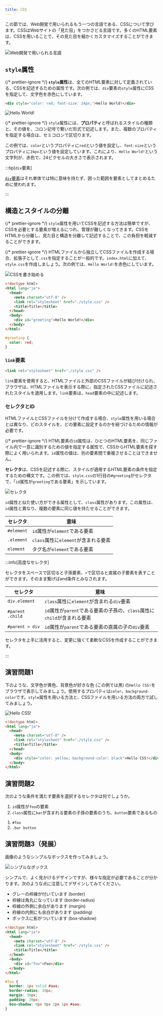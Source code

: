 ```yaml
---
title: CSS
---
```


この節では、Web開発で用いられるもう一つの言語である、CSSについて学びます。CSSはWebサイトの「見た目」をつかさどる言語です。多くの<Term>HTML要素</Term>は、<Term>CSS</Term>を用いることで、その見た目を細かくカスタマイズすることができます。

![Web開発で用いられる言語](../02-html/web-development-languages.drawio.svg)

## `style`属性

{/* prettier-ignore */}
<Term>**`style`属性**</Term>は、全ての<Term>HTML要素</Term>に対して定義されている、<Term>CSS</Term>を記述するための属性です。次の例では、`div`要素の`style`属性に<Term>CSS</Term>を指定して、文字色を赤色にしています。

```html title="index.html"
<div style="color: red; font-size: 24px;">Hello World!</div>
```

<ViewSource url={import.meta.url} path="_samples/first-css" />

![Hello World!](./red-hello-world.png)

{/* prettier-ignore */}
<Term>`style`属性</Term>には、<Term type="cssProperty">**プロパティ**</Term>と呼ばれるスタイルの種類と、その値を、コロン記号で繋いだ形式で記述します。また、複数のプロパティを指定する場合は、セミコロンで区切ります。

この例では、`color`という<Term type="cssProperty">プロパティ</Term>に`red`という値を設定し、`font-size`という<Term type="cssProperty">プロパティ</Term>に`24px`という値を設定しています。これにより、`Hello World!`という文字列が、赤色で、24ピクセルの大きさで表示されます。

:::tip[`div`要素]

[`div`要素](https://developer.mozilla.org/ja/docs/Web/HTML/Element/div)はそれ単体では特に意味を持たず、囲った範囲を要素としてまとめるために使われます。

:::

## 構造とスタイルの分離

{/* prettier-ignore */}
<Term>`style`属性</Term>を用いて<Term>CSS</Term>を記述する方法は簡単ですが、<Term>CSS</Term>を必要とする要素が増えるにつれ、管理が難しくなってきます。<Term>CSS</Term>を<Term>HTML</Term>から分離し、見た目と構造を分離して記述することで、この負担を軽減することができます。

{/* prettier-ignore */}
<Term>HTML</Term>ファイルから独立して<Term>CSS</Term>ファイルを作成する場合、拡張子として`.css`を指定することが一般的です。`index.html`に加えて、`style.css`を作成しましょう。次の例では、`Hello World!`を赤色にしています。

![CSSを書き始める](./begin-css.png)

```html title="index.html"
<!doctype html>
<html lang="ja">
  <head>
    <meta charset="utf-8" />
    <link rel="stylesheet" href="./style.css" />
    <title>Title</title>
  </head>
  <body>
    <div id="greeting">Hello World!</div>
  </body>
</html>
```

```css title="style.css"
#greeting {
  color: red;
}
```

<ViewSource url={import.meta.url} path="_samples/red-hello-world" />

### `link`要素

```html title="index.html"
<link rel="stylesheet" href="./style.css" />
```

`link`要素を使用すると、HTMLファイルと外部のCSSファイルが結び付けられ、ブラウザは、HTMLファイルを表示する際に、指定されたCSSファイルに記述されたスタイルを適用します。`link`要素は、`head`要素の中に記述します。

### セレクタとID

HTMLファイルとCSSファイルを分けて作成する場合、`style`属性を用いる場合とは異なり、どのスタイルを、どの要素に設定するのかを紐づけるための情報が必要です。

{/* prettier-ignore */}
<Term>HTML要素</Term>の`id`属性は、ひとつのHTML要素を、同じファイル内で一意に識別するための値を指定する属性で、CSSからHTML要素を探す際によく用いられます。`id`属性の値は、別の要素間で重複させることはできません。

**セレクタ**は、CSSを記述する際に、スタイルが適用するHTML要素の条件を指定するための構文です。この例では、`style.css`の1行目の`#greeting`がセレクタで、「`id`属性が`greeting`である要素」を示しています。

![セレクタ](selector.drawio.svg)

`id`属性と似た使い方ができる属性として、`class`属性があります。この属性は、`id`属性と異なり、複数の要素に同じ値を持たせることができます。

| セレクタ   | 意味                                 |
| ---------- | ------------------------------------ |
| `#element` | `id`属性が`element`である要素        |
| `.element` | `class`属性に`element`が含まれる要素 |
| `element`  | タグ名が`element`である要素          |

:::info[高度なセレクタ]

セレクタをスペースで区切ると子孫要素、`>`で区切ると直属の子要素を表すことができます。そのまま繋げばand条件とみなされます。

| セレクタ         | 意味                                                                     |
| ---------------- | ------------------------------------------------------------------------ |
| `div.element`    | `class`属性に`element`が含まれる`div`要素                                |
| `#parent .child` | `id`属性が`parent`である要素の子孫の、`class`属性に`child`が含まれる要素 |
| `#parent > div`  | `id`属性が`parent`である要素の直属の子の`div`要素                        |

セレクタを上手に活用すると、変更に強くて柔軟なCSSを作成することができます。

:::

## 演習問題1

下のような、文字色が黄色、背景色が好きな色 (この例では黒) の`Hello CSS!`をブラウザで表示してみましょう。使用するプロパティは`color`、`background-color`です。`style`属性を用いる方法と、CSSファイルを用いる方法の両方で試してみましょう。

![Hello CSS!](yellow-hello-css.png)

<Answer title="Hello CSS!">

```html title="index.html"
<!doctype html>
<html lang="ja">
  <head>
    <meta charset="utf-8" />
    <link rel="stylesheet" href="./style.css" />
    <title>Title</title>
  </head>
  <body>
    <div style="color: yellow; background-color: black">Hello CSS!</div>
  </body>
</html>
```

</Answer>

<ViewSource url={import.meta.url} path="_samples/yellow-hello-css" />

## 演習問題2

次のような条件を満たす要素を選択するセレクタは何でしょうか。

1. `id`属性が`foo`の要素
2. `class`属性に`bar`が含まれる要素の子孫の要素のうち、`button`要素であるもの

<Answer title="セレクタ">

1. `#foo`
2. `.bar button`

</Answer>

## 演習問題3（発展）

画像のようなシンプルなボックスを作ってみましょう。

![シンプルなボックス](./rounded-box-with-shadow.png)

シンプルで、よく見かけるデザインですが、様々な指定が必要であることが分かります。次のような点に注意してデザインしてみてください。

- グレーの枠線が付いています (border)
- 枠線は角丸になっています (border-radius)
- 枠線の外側に余白があります (margin)
- 枠線の内側にも余白があります (padding)
- ボックスに影がついています (box-shadow)

<Answer title="シンプルなボックス">

```html title="index.html"
<!doctype html>
<html lang="ja">
  <head>
    <meta charset="utf-8" />
    <link rel="stylesheet" href="./style.css" />
    <title>Title</title>
  </head>
  <body>
    <div id="foo">Foo</div>
  </body>
</html>
```

```css title="style.css"
#foo {
  border: 1px solid #aaa;
  border-radius: 10px;
  margin: 30px;
  padding: 30px;
  box-shadow: 0px 0px 2px 1px #aaa;
}
```

<ViewSource url={import.meta.url} path="_samples/foo" />

</Answer>
